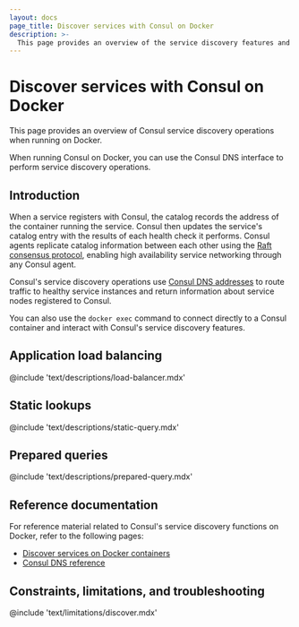 ```yaml
---
layout: docs
page_title: Discover services with Consul on Docker
description: >-
  This page provides an overview of the service discovery features and operations Consul supports when running on Docker.
---
```


# Discover services with Consul on Docker

This page provides an overview of Consul service discovery operations when running on Docker.

When running Consul on Docker, you can use the Consul DNS interface to perform service discovery operations.

## Introduction

When a service registers with Consul, the catalog records the address of the container running the service. Consul then updates the service's catalog entry with the results of each health check it performs. Consul agents replicate catalog information between each other using the [Raft consensus protocol](/consul/docs/concept/consensus), enabling high availability service networking through any Consul agent.

Consul's service discovery operations use [Consul DNS addresses](/consul/docs/discover/dns) to route traffic to healthy service instances and return information about service nodes registered to Consul.

You can also use the `docker exec` command to connect directly to a Consul container and interact with Consul's service discovery features.

## Application load balancing

@include 'text/descriptions/load-balancer.mdx'

## Static lookups

@include 'text/descriptions/static-query.mdx'

## Prepared queries

@include 'text/descriptions/prepared-query.mdx'

## Reference documentation

For reference material related to Consul's service discovery functions on Docker, refer to the following pages:

- [Discover services on Docker containers](/consul/docs/discover/dns/docker)
- [Consul DNS reference](/consul/docs/reference/dns)

## Constraints, limitations, and troubleshooting

@include 'text/limitations/discover.mdx'
